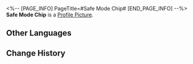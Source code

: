 <%-- [PAGE_INFO]
PageTitle=#Safe Mode Chip#
[END_PAGE_INFO] --%>
{{Item Infobox
|id          = 250211
|image       = Item Safe Mode Chip.png
|type        = Expansion Chip
|invCategory = 
|rarity      = 3
|effect      = Greatly reduces ATK and greatly increases Max HP.
|description = A game item in Aetherium Wars. Aether Spirits will gain a special enhanced ability after equipping it.
}}
'''Safe Mode Chip''' is a [[Profile Picture]].

==Other Languages==
{{Other Languages
|en   = Safe Mode Chip
|zhs  = 安全模式芯片
|zht  = 安全模式晶片
|ja   = チップ「安全モード」
|ko   = 안전 모드 칩
|es   = Chip de modo seguro
|fr   = Puce de mode sans échec
|ru   = Чип безопасного режима
|th   = ชิปโหมดปลอดภัย
|vi   = Chip Chế Độ An Toàn
|de   = Chip: Sicherheitsmodus
|id   = Safe Mode Chip
|pt   = Chip de Modo Seguro
}}

==Change History==
{{Change History|1.4}}